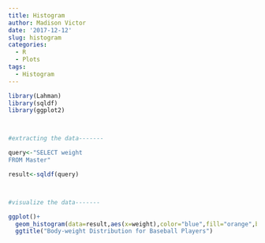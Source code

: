 ```yaml
---
title: Histogram
author: Madison Victor
date: '2017-12-12'
slug: histogram
categories:
  - R
  - Plots
tags:
  - Histogram
---
```


```r
library(Lahman)
library(sqldf)
library(ggplot2)



#extracting the data-------

query<-"SELECT weight
FROM Master"

result<-sqldf(query)



#visualize the data-------

ggplot()+
  geom_histogram(data=result,aes(x=weight),color="blue",fill="orange",bins=50)+
  ggtitle("Body-weight Distribution for Baseball Players")
```

